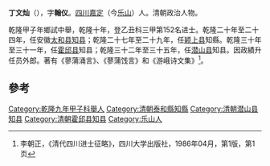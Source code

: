 '''丁文灿'''（{{bd|?||?|}}），字'''翰仪'''。[[四川|四川]][[嘉定|嘉定]]（今[[乐山|乐山]]）人。清朝政治人物。

乾隆甲子年鄉試中舉，乾隆十年，登乙丑科三甲第152名进士。乾隆二十年至二十四年，任安徽[[太和县|太和县]][[知县|知县]]；乾隆二十七年至二十九年，任[[颖上县|颖上县]]知縣。乾隆三十年至三十一年，任[[霍邱县|霍邱县]]知县；乾隆三十二年至三十五年，任[[潜山县|潜山县]]知县。因政績升任员外郎。著有《蓼蒲涌言》、《蓼蒲饯言》和《游峨诗文集》<ref>李朝正，《清代四川进士征略》，四川大学出版社，1986年04月，第1版，第1页</ref>。

==參考==
{{reflist}}
{{清朝人物小作品}}
{{乾隆十年乙丑科殿試金榜}}
{{DEFAULTSORT:Ding丁}}
[[Category:乾隆九年甲子科舉人|Category:乾隆九年甲子科舉人]]
[[Category:清朝泰和縣知縣|Category:清朝泰和縣知縣]]
[[Category:清朝潜山县知县|Category:清朝潜山县知县]]
[[Category:清朝霍邱县知县|Category:清朝霍邱县知县]]
[[Category:乐山人|Category:乐山人]]